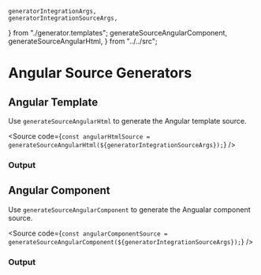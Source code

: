     generatorIntegrationArgs,
    generatorIntegrationSourceArgs,
} from "./generator.templates";
    generateSourceAngularComponent,
    generateSourceAngularHtml,
} from "../../src";

<Meta title="Code Generators/Angular" />

# Angular Source Generators

## Angular Template

Use `generateSourceAngularHtml` to generate the Angular template source.

<Source
    code={`
const angularHtmlSource = generateSourceAngularHtml(${generatorIntegrationSourceArgs});
`}
/>

### Output

<Source
    dark
    language="html"
    type="code"
    code={generateSourceAngularHtml(generatorIntegrationArgs)}
/>

## Angular Component

Use `generateSourceAngularComponent` to generate the Angualar component source.

<Source
    code={`
const angularComponentSource = generateSourceAngularComponent(${generatorIntegrationSourceArgs});
`}
/>

### Output

<Source
    dark
    language="typescript"
    code={generateSourceAngularComponent(generatorIntegrationArgs)}
/>

